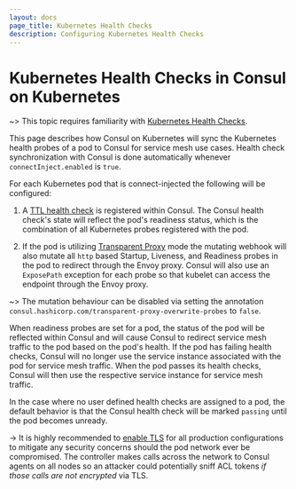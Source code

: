 ```yaml
---
layout: docs
page_title: Kubernetes Health Checks
description: Configuring Kubernetes Health Checks
---
```


# Kubernetes Health Checks in Consul on Kubernetes

~> This topic requires familiarity with [Kubernetes Health Checks](https://kubernetes.io/docs/tasks/configure-pod-container/configure-liveness-readiness-startup-probes/).

This page describes how Consul on Kubernetes will sync the Kubernetes health probes of a pod to Consul for service mesh use cases.
Health check synchronization with Consul is done automatically whenever `connectInject.enabled` is `true`.

For each Kubernetes pod that is connect-injected the following will be configured:

1. A [TTL health check](/docs/discovery/checks#ttl) is registered within Consul.
The Consul health check's state will reflect the pod's readiness status,
which is the combination of all Kubernetes probes registered with the pod.

1. If the pod is utilizing [Transparent Proxy](/docs/connect/transparent-proxy) mode the mutating webhook will also mutate all `http` based Startup, Liveness, and Readiness probes in the pod to redirect through the Envoy proxy.
Consul will also use an `ExposePath` exception for each probe so that kubelet can access the endpoint through the Envoy proxy.

~> The mutation behaviour can be disabled via setting the annotation `consul.hashicorp.com/transparent-proxy-overwrite-probes` to `false`.

When readiness probes are set for a pod, the status of the pod will be reflected within Consul and will cause Consul to redirect service
mesh traffic to the pod based on the pod's health. If the pod has failing health checks, Consul will no longer use
the service instance associated with the pod for service mesh traffic. When the pod passes its health checks, Consul will
then use the respective service instance for service mesh traffic.

In the case where no user defined health checks are assigned to a pod, the default behavior is that the Consul health check will
be marked `passing` until the pod becomes unready.

-> It is highly recommended to [enable TLS](/docs/k8s/helm#v-global-tls-enabled) for all production configurations to mitigate any
security concerns should the pod network ever be compromised. The controller makes calls across the network to Consul agents on all
nodes so an attacker could potentially sniff ACL tokens *if those calls are not encrypted* via TLS.
